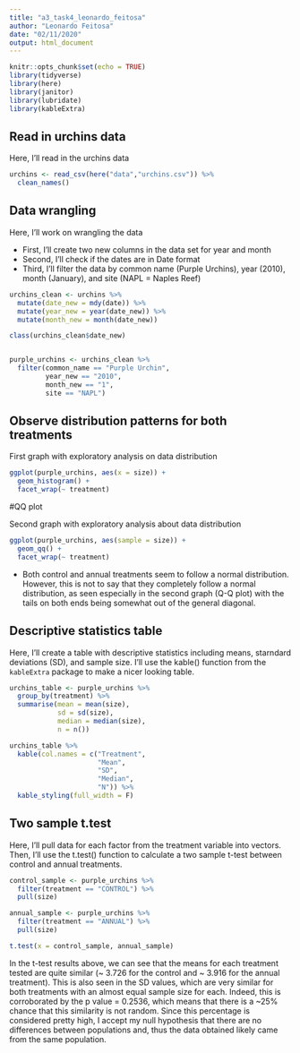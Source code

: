 ```yaml
---
title: "a3_task4_leonardo_feitosa"
author: "Leonardo Feitosa"
date: "02/11/2020"
output: html_document
---
```


```r
knitr::opts_chunk$set(echo = TRUE)
library(tidyverse)
library(here)
library(janitor)
library(lubridate)
library(kableExtra)
```

## Read in urchins data

Here, I'll read in the urchins data

```r
urchins <- read_csv(here("data","urchins.csv")) %>% 
  clean_names()
```

## Data wrangling

Here, I'll work on wrangling the data

- First, I'll create two new columns in the data set for year and month
- Second, I'll check if the dates are in Date format
- Third, I'll filter the data by common name (Purple Urchins), year (2010), month (January), and site (NAPL = Naples Reef)

```r
urchins_clean <- urchins %>% 
  mutate(date_new = mdy(date)) %>% 
  mutate(year_new = year(date_new)) %>% 
  mutate(month_new = month(date_new))

class(urchins_clean$date_new)


purple_urchins <- urchins_clean %>% 
  filter(common_name == "Purple Urchin",
         year_new == "2010",
         month_new == "1",
         site == "NAPL")
```

## Observe distribution patterns for both treatments

First graph with exploratory analysis on data distribution

```r
ggplot(purple_urchins, aes(x = size)) +
  geom_histogram() +
  facet_wrap(~ treatment)
```
#QQ plot

Second graph with exploratory analysis about data distribution

```r
ggplot(purple_urchins, aes(sample = size)) +
  geom_qq() +
  facet_wrap(~ treatment)
```

- Both control and annual treatments seem to follow a normal distribution. However, this is not to say that they completely follow a normal distribution, as seen especially in the second graph (Q-Q plot) with the tails on both ends being somewhat out of the general diagonal. 

## Descriptive statistics table

Here, I'll create a table with descriptive statistics including means, starndard deviations (SD), and sample size. I'll use the kable() function from the `kableExtra` package to make a nicer looking table.

```r
urchins_table <- purple_urchins %>% 
  group_by(treatment) %>% 
  summarise(mean = mean(size),
            sd = sd(size),
            median = median(size),
            n = n())

urchins_table %>% 
  kable(col.names = c("Treatment",
                      "Mean",
                      "SD",
                      "Median",
                      "N")) %>% 
  kable_styling(full_width = F)
```

## Two sample t.test

Here, I'll pull data for each factor from the treatment variable into vectors. Then, I'll use the t.test() function to calculate a two sample t-test between control and annual treatments. 

```r
control_sample <- purple_urchins %>% 
  filter(treatment == "CONTROL") %>% 
  pull(size)

annual_sample <- purple_urchins %>% 
  filter(treatment == "ANNUAL") %>% 
  pull(size)

t.test(x = control_sample, annual_sample)
```


In the t-test results above, we can see that the means for each treatment tested are quite similar (~ 3.726 for the control and ~ 3.916 for the annual treatment). This is also seen in the SD values, which are very similar for both treatments with an almost equal sample size for each. Indeed, this is corroborated by the p value = 0.2536, which means that there is a ~25% chance that this similarity is not random. Since this percentage is considered pretty high, I accept my null hypothesis that there are no differences between populations and, thus the data obtained likely came from the same population. 













